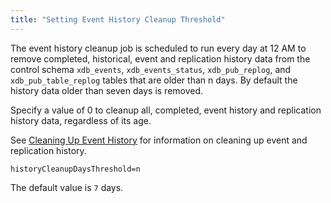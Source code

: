 ```yaml
---
title: "Setting Event History Cleanup Threshold"
---
```


<div id="setting_event_history_cleanup" class="registered_link"></div>

The event history cleanup job is scheduled to run every day at 12 AM to remove completed, historical, event and replication history data from the control schema `xdb_events`, `xdb_events_status`, `xdb_pub_replog`, and `xdb_pub_table_replog` tables that are older than n days. By default the history data older than seven days is removed.

Specify a value of 0 to cleanup all, completed, event history and replication history data, regardless of its age.

See [Cleaning Up Event History](../../../07_common_operations/05_managing_history/#clean_event_history) for information on cleaning up event and replication history.

`historyCleanupDaysThreshold=n`

The default value is `7` days.
